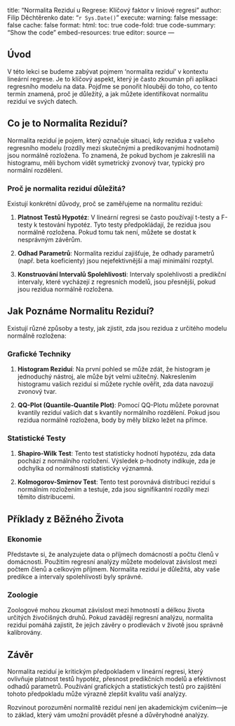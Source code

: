 
title: "Normalita Reziduí u Regrese: Klíčový faktor v liniové regresi"
author: Filip Děchtěrenko
date: "`r Sys.Date()`"
execute:
  warning: false
  message: false
  cache: false
format:
  html:
    toc: true
    code-fold: true
    code-summary: "Show the code"
    embed-resources: true
editor: source
---

## Úvod

V této lekci se budeme zabývat pojmem 'normalita reziduí' v kontextu lineární regrese. Je to klíčový aspekt, který je často zkoumán při aplikaci regresního modelu na data. Pojďme se ponořit hlouběji do toho, co tento termín znamená, proč je důležitý, a jak můžete identifikovat normalitu reziduí ve svých datech.

## Co je to Normalita Reziduí?

Normalita reziduí je pojem, který označuje situaci, kdy rezidua z vašeho regresního modelu (rozdíly mezi skutečnými a predikovanými hodnotami) jsou normálně rozložena. To znamená, že pokud bychom je zakreslili na histogramu, měli bychom vidět symetrický zvonový tvar, typický pro normální rozdělení.

### Proč je normalita reziduí důležitá?

Existují konkrétní důvody, proč se zaměřujeme na normalitu reziduí:

1. **Platnost Testů Hypotéz**: V lineární regresi se často používají t-testy a F-testy k testování hypotéz. Tyto testy předpokládají, že rezidua jsou normálně rozložena. Pokud tomu tak není, můžete se dostat k nesprávným závěrům.

2. **Odhad Parametrů**: Normalita reziduí zajišťuje, že odhady parametrů (např. beta koeficienty) jsou nejefektivnější a mají minimální rozptyl.

3. **Konstruování Intervalů Spolehlivosti**: Intervaly spolehlivosti a predikční intervaly, které vycházejí z regresních modelů, jsou přesnější, pokud jsou rezidua normálně rozložena.

## Jak Poznáme Normalitu Reziduí?

Existují různé způsoby a testy, jak zjistit, zda jsou rezidua z určitého modelu normálně rozložena:

### Grafické Techniky

1. **Histogram Reziduí**: Na první pohled se může zdát, že histogram je jednoduchý nástroj, ale může být velmi užitečný. Nakreslením histogramu vašich reziduí si můžete rychle ověřit, zda data navozují zvonový tvar.

2. **QQ-Plot (Quantile-Quantile Plot)**: Pomocí QQ-Plotu můžete porovnat kvantily reziduí vašich dat s kvantily normálního rozdělení. Pokud jsou rezidua normálně rozložena, body by měly blízko ležet na přímce.

### Statistické Testy

1. **Shapiro-Wilk Test**: Tento test statisticky hodnotí hypotézu, zda data pochází z normálního rozložení. Výsledek p-hodnoty indikuje, zda je odchylka od normálnosti statisticky významná.

2. **Kolmogorov-Smirnov Test**: Tento test porovnává distribuci reziduí s normálním rozložením a testuje, zda jsou signifikantní rozdíly mezi těmito distribucemi.

## Příklady z Běžného Života

### Ekonomie

Představte si, že analyzujete data o příjmech domácností a počtu členů v domácnosti. Použitím regresní analýzy můžete modelovat závislost mezi počtem členů a celkovým příjmem. Normalita reziduí je důležitá, aby vaše predikce a intervaly spolehlivosti byly správné.

### Zoologie

Zoologové mohou zkoumat závislost mezi hmotností a délkou života určitých živočišných druhů. Pokud zavádějí regresní analýzu, normalita reziduí pomáhá zajistit, že jejich závěry o prodlevách v životě jsou správně kalibrovány.

## Závěr

Normalita reziduí je kritickým předpokladem v lineární regresi, který ovlivňuje platnost testů hypotéz, přesnost predikčních modelů a efektivnost odhadů parametrů. Používání grafických a statistických testů pro zajištění tohoto předpokladu může výrazně zlepšit kvalitu vaší analýzy.

Rozvinout porozumění normalitě reziduí není jen akademickým cvičením—je to základ, který vám umožní provádět přesné a důvěryhodné analýzy.


